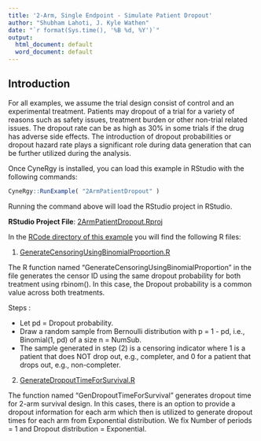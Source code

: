 ```yaml
---
title: '2-Arm, Single Endpoint - Simulate Patient Dropout'
author: "Shubham Lahoti, J. Kyle Wathen"
date: "`r format(Sys.time(), '%B %d, %Y')`"
output:
  html_document: default
  word_document: default
---
```


## Introduction

For all examples, we assume the trial design consist of control and an experimental treatment. Patients may dropout of a trial for a variety of reasons such as safety issues, treatment burden or other non-trial related issues. The dropout rate can be as high as 30% in some trials if the drug has adverse side effects. The introduction of dropout probabilities or dropout hazard rate plays a significant role during data generation that can be further utilized during the analysis.

Once CyneRgy is installed, you can load this example in RStudio with the following commands:
```r
CyneRgy::RunExample( "2ArmPatientDropout" )
```

Running the command above will load the RStudio project in RStudio. 

**RStudio Project File**: [2ArmPatientDropout.Rproj](https://github.com/Cytel-Inc/CyneRgy/blob/main/inst/Examples/2ArmPatientDropout/2ArmPatientDropout.Rproj)


In the [RCode directory of this example](https://github.com/Cytel-Inc/CyneRgy/tree/main/inst/Examples/2ArmPatientDropout/RCode) you will find the following R files:

1. [GenerateCensoringUsingBinomialProportion.R](https://github.com/Cytel-Inc/CyneRgy/blob/main/inst/Examples/2ArmPatientDropout/RCode/GenerateCensoringUsingBinomialProportion.R)

The R function named "GenerateCensoringUsingBinomialProportion" in the file  generates the censor ID using the same dropout probability for both treatment using rbinom(). In this case, the Dropout probability is a common value across both treatments. 

Steps : 

- Let pd = Dropout probability.
- Draw a random sample from Bernoulli distribution with p = 1 - pd, i.e., Binomial(1, pd) of a size n = NumSub.
- The sample generated in step (2) is a censoring indicator where 1 is a patient that does NOT drop out, e.g., completer, and 0 for a patient that drops out, e.g., non-completer.  

2. [GenerateDropoutTimeForSurvival.R](https://github.com/Cytel-Inc/CyneRgy/blob/main/inst/Examples/2ArmPatientDropout/RCode/GenerateDropoutTimeForSurvival.R)

The function named "GenDropoutTimeForSurvival" generates dropout time for 2-arm survival design. 
In this cases, there is an option to provide a dropout information for each arm which then is utilized to generate dropout times for each arm from Exponential distribution. We fix Number of periods = 1 and Dropout distribution = Exponential.



